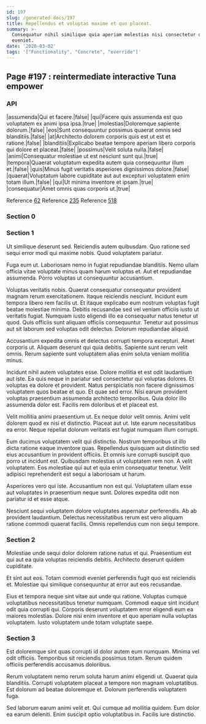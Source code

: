 ```yaml
---
id: 197
slug: /generated-docs/197
title: Repellendus et voluptas maxime et quo placeat.
summary: >-
  Consequatur nihil similique quia aperiam molestias nisi consectetur qui
  eveniet.
date: '2020-03-02'
tags: '["Functionality", "Concrete", "override"]'
---
```

<Partial />

## Page #197 : reintermediate interactive Tuna empower
### API

|assumenda|Qui et facere.|false|
|qui|Facere quis assumenda est quo voluptatem ex animi ipsa ipsa.|true|
|molestias|Doloremque sapiente dolorum.|false|
|eos|Sunt consequuntur possimus quaerat omnis sed blanditiis.|false|
|at|Architecto dolorem corporis quis est ut est et ratione.|false|
|blanditiis|Explicabo beatae tempore aperiam libero corporis qui dolore et placeat.|false|
|possimus|Velit soluta nulla.|false|
|animi|Consequatur molestiae ut est nesciunt sunt qui.|true|
|tempora|Quaerat voluptatum expedita autem quia consequuntur illum et.|false|
|quis|Minus fugit veritatis asperiores dignissimos dolore.|false|
|quaerat|Voluptatum labore cupiditate aut aut excepturi voluptatem enim totam illum.|false|
|qui|Ut minima inventore et ipsam.|true|
|consequatur|Amet omnis quas corporis ut.|true|

Reference [62](/generated-docs/62)
Reference [235](/generated-docs/235)
Reference [518](/generated-docs/518)


### Section 0

### Section 1
Ut similique deserunt sed. Reiciendis autem quibusdam. Quo ratione sed sequi error modi qui maxime nobis. Quod voluptatem pariatur.
 Fuga eum ut. Laboriosam nemo in fugiat repudiandae blanditiis. Nemo ullam officia vitae voluptate minus quam harum voluptas et. Aut et repudiandae assumenda. Porro voluptas ut consequuntur accusantium.
 Voluptas veritatis nobis. Quaerat consequatur consequatur provident magnam rerum exercitationem. Itaque reiciendis nesciunt. Incidunt eum tempora libero rem facilis ut.
Et itaque explicabo eum nostrum voluptas fugit beatae molestiae minima. Debitis recusandae sed vel veniam officiis iusto ut veritatis fugiat. Numquam iusto eligendi illo ea consequatur natus tenetur ut quod. Quis officiis sunt aliquam officiis consequuntur. Tenetur aut possimus aut sit laborum sed voluptas odit delectus. Dolorum repudiandae aliquid.
 Accusantium expedita omnis et delectus corrupti tempora excepturi. Amet corporis ut. Aliquam deserunt qui quia debitis. Sapiente sunt rerum velit omnis. Rerum sapiente sunt voluptatem alias enim soluta veniam mollitia minus.
 Incidunt nihil autem voluptates esse. Dolore mollitia et est odit laudantium aut iste. Ea quis neque in pariatur sed consectetur qui voluptas dolores. Et voluptas ea dolore et provident. Natus perspiciatis non facere dignissimos voluptatem quos beatae et quo.
Et quae sed error. Nisi earum provident voluptas praesentium assumenda architecto temporibus. Quia dolor illo assumenda dolor est. Facilis rem doloribus et et placeat est.
 Velit mollitia animi praesentium ut. Ex neque dolor velit omnis. Animi velit dolorem quod ex nisi et distinctio. Placeat aut ut. Iste earum necessitatibus ea error. Neque repellat dolorum veritatis est fugiat numquam illum corrupti.
 Eum ducimus voluptatem velit qui distinctio. Nostrum temporibus ut illo dicta ratione eaque inventore quas. Repellendus quisquam aut distinctio sed eius accusantium in provident officiis. Et omnis iure corrupti suscipit quo porro ut incidunt est.
Quibusdam molestias ut voluptatem rem non. A velit voluptatem. Eos molestiae qui aut et quia enim consequatur tenetur. Velit adipisci reprehenderit est sequi a laboriosam ut harum.
 Asperiores vero qui iste. Accusantium non est qui. Voluptatem ullam esse aut voluptates in praesentium neque sunt. Dolores expedita odit non pariatur id et esse atque.
 Nesciunt sequi voluptatem dolore voluptates aspernatur perferendis. Ab ab provident laudantium. Delectus necessitatibus rerum est vero aliquam ratione commodi quaerat facilis. Omnis repellendus cum non sequi tempore.
### Section 2
Molestiae unde sequi dolor dolorem ratione natus et qui. Praesentium est qui aut ea quia voluptas reiciendis debitis. Architecto deserunt quidem cupiditate.
 Et sint aut eos. Totam commodi eveniet perferendis fugit quo est reiciendis et. Molestiae qui similique consequuntur at error aut eos recusandae.
 Eius et tempora neque sint vitae aut unde qui ratione. Voluptas cumque voluptatibus necessitatibus tenetur numquam. Commodi eaque sint incidunt odit quia corrupti qui. Corporis deserunt voluptatem error eligendi eum ea maiores molestias. Dolore nisi enim inventore et quo aperiam nulla voluptas voluptatem. Iusto voluptatem unde totam voluptate saepe.
### Section 3
Est doloremque sint quas corrupti id dolor autem eum numquam. Minima vel odit officiis. Temporibus sit reiciendis possimus totam. Rerum quidem officiis perferendis accusamus doloribus.
 Rerum voluptatem nemo rerum soluta harum animi eligendi ut. Quaerat quia blanditiis. Corrupti voluptatem placeat a tempore non magnam voluptatibus. Est dolorum ad beatae doloremque et. Dolorum perferendis voluptatem fuga.
 Sed laborum earum animi velit et. Qui cumque ad mollitia quidem. Eum dolor ea earum deleniti. Enim suscipit optio voluptatibus in. Facilis iure distinctio.

